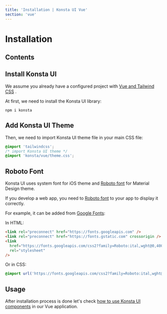 ```yaml
---
title: 'Installation | Konsta UI Vue'
section: 'vue'
---
```


# Installation

## Contents

## Install Konsta UI

We assume you already have a configured project with [Vue and Tailwind CSS](https://tailwindcss.com/docs/installation) .

At first, we need to install the Konsta UI library:

```
npm i konsta
```

## Add Konsta UI Theme

Then, we need to import Konsta UI theme file in your main CSS file:

```css
@import 'tailwindcss';
/* import Konsta UI theme */
@import 'konsta/vue/theme.css';
```

## Roboto Font

Konsta UI uses system font for iOS theme and [Roboto font](https://fonts.google.com/specimen/Roboto) for Material Design theme.

If you develop a web app, you need to [Roboto font](https://fonts.google.com/specimen/Roboto) to your app to display it correctly.

For example, it can be added from [Google Fonts](https://fonts.google.com/specimen/Roboto):

In HTML:

```html
<link rel="preconnect" href="https://fonts.googleapis.com" />
<link rel="preconnect" href="https://fonts.gstatic.com" crossorigin />
<link
  href="https://fonts.googleapis.com/css2?family=Roboto:ital,wght@0,400;0,500;0,700;1,400;1,500;1,700&display=swap"
  rel="stylesheet"
/>
```

Or in CSS:

```scss
@import url('https://fonts.googleapis.com/css2?family=Roboto:ital,wght@0,400;0,500;0,700;1,400;1,500;1,700&display=swap');
```

## Usage

After installation process is done let's check [how to use Konsta UI components](/vue/usage) in our Vue application.
